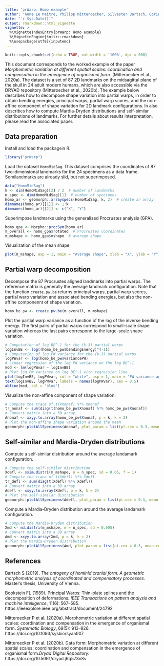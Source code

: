 ---
title: 'prWarp: Homo example'
author: "Anne Le Maitre, Philipp Mitteroecker, Silvester Bartsch, Corinna Erkinger, Nicole D. S. Grunstra, Fred L. Bookstein"
date: "`r Sys.Date()`"
output: rmarkdown::html_vignette
vignette: >
  %\VignetteIndexEntry{prWarp: Homo example}
  %\VignetteEngine{knitr::rmarkdown}
  %\usepackage[utf8]{inputenc}
---

```{r setup, include = FALSE}
knitr::opts_chunk$set(echo = TRUE, out.width = '100%', dpi = 600)
```

This document corresponds to the worked example of the paper *Morphometric variation at different spatial scales: coordination and compensation in the emergence of organismal form.* (Mitteroecker et al., 2020a). The dataset is a set of 87 2D landmarks on the midsagittal plane of the skull in 24 adult modern humans, which are also accessible via the DRYAD repository (Mitteroecker et al., 2020b). The example below describes how to decompose shape variation into partial warps, in order to obtain bending energies, principal warps, partial warp scores, and the non-affine component of shape variation for 2D landmark configurations. In also describes how to compute Mardia-Dryden distributions and self-similar distributions of landmarks. For further details about results interpretation, please read the associated paper.

## Data preparation

Install and load the packagein R.
```{r packages}
library("prWarp")
```

Load the dataset `HomoMidSag`. This dataset comprises the coordinates of 87 two-dimensional landmarks for the 24 specimens as a data frame. Semilandmarks are already slid, but not superimposed.
```{r data}
data("HomoMidSag")
k <- dim(HomoMidSag)[2] / 2  # number of landmarks
n_spec <- dim(HomoMidSag)[1]  # number of specimens
homo_ar <- geomorph::arrayspecs(HomoMidSag, k, 2)  # create an array
dimnames(homo_ar)[[1]] <- 1:k
dimnames(homo_ar)[[2]] <- c("X", "Y")
```

Superimpose landmarks using the generalized Procrustes analysis (GPA).
```{r gpa}
homo_gpa <- Morpho::procSym(homo_ar)
m_overall <- homo_gpa$rotated  # Procrustes coordinates
m_mshape <- homo_gpa$mshape  # average shape
```

Visualization of the mean shape
```{r plot mhape}
plot(m_mshape, asp = 1, main = "Average shape", xlab = "X", ylab = "Y")
```

## Partial warp decomposition

Decompose the 87 Procrustes aligned landmarks into partial warps. The reference matrix is generally the average landmark configuration. Note that the function `create.pw.be` returns principal warps, partial warp scores, partial warp variation and associated bending energies, but also the non-affine componennt of shape variation.
```{r partial warp decomposition}
homo_be_pw <- create.pw.be(m_overall, m_mshape)
```

Plot the partial warp variance as a function of the log of the inverse bending energy. The first pairs of partial warps correspond to small-scale shape variation whereas the last pairs correspond to the large-scale shape variation.
```{r PW variance vs BE}
# Computation of log BE^-1 for the (k-3) partial warps
logInvBE <- log((homo_be_pw$bendingEnergy)^(-1))
# Computation of log PW variance for the (k-3) partial warps
logPWvar <- log(homo_be_pw$variancePW)
# Linear regression of the log PW variance on the log BE^-1
mod <- lm(logPWvar ~ logInvBE)
# Plot log PW variance on log BE^-1 with regression line
plot(logInvBE, logPWvar, col = "white", asp = 1, main = "PW variance against inverse BE", sub = paste("slope =", round(mod$coefficients[2], 2)), xlab = "log 1/BE", ylab = "log PW variance")
text(logInvBE, logPWvar, labels = names(logPWvar), cex = 0.5)
abline(mod, col = "blue")
```

Visualize the non-affine component of shape variation.
```{r plot non aff}
# Compute the trace of t(Xnonaf) %*% Xnonaf
tr_nonaf <- sum(diag(t(homo_be_pw$Xnonaf) %*% homo_be_pw$Xnonaf))
# Convert matrix into a 3D array
Anonaf <- xxyy.to.array(homo_be_pw$Xnonaf, p = k, k = 2) 
# Plot the non-affine shape variation around the mean
geomorph::plotAllSpecimens(Anonaf, plot_param = list(pt.cex = 0.3, mean.cex = 0.8, mean.col = "red"))
```

## Self-similar and Mardia-Dryden distributions

Compute a self-similar distribution around the average landamark configuration.
```{r}
# Compute the self-similar distribution
Xdefl <- ssim.distri(m_mshape, n = n_spec, sd = 0.05, f = 1)
# Compute the trace of t(Xdefl) %*% Xdefl
tr_defl <- sum(diag(t(Xdefl) %*% Xdefl))
# Convert matrix into a 3D array
Adefl <- xxyy.to.array(Xdefl, p = k, k = 2) 
# Plot the self-similar distribution
geomorph::plotAllSpecimens(Adefl, plot_param = list(pt.cex = 0.3, mean.cex = 0.8, mean.col = "red"))

```

Compute a Mardia-Dryden distribution around the average landamark configuration.
```{r}
# Compute the Mardia-Dryden distribution
Xmd <- md.distri(m_mshape, n = n_spec, sd = 0.005)
# Convert matrix into a 3D array
Amd <- xxyy.to.array(Xmd, p = k, k = 2) 
# Plot the Mardia-Dryden distribution
geomorph::plotAllSpecimens(Amd, plot_param = list(pt.cex = 0.3, mean.cex = 0.8, mean.col = "red"))
```

## References

Bartsch S (2019). *The ontogeny of hominid cranial form: A geometric morphometric analysis of coordinated and compensatory processes.* Master's thesis, University of Vienna.

Bookstein FL (1989). Principal Warps: Thin-plate splines and the decomposition of deformations. *IEEE Transactions on pattern analysis and machine intelligence*, 11(6): 567--585. https://ieeexplore.ieee.org/abstract/document/24792 

Mitteroecker P et al. (2020a). Morphometric variation at different spatial scales: coordination and compensation in the emergence of organismal form. *Systematic Biology*, 69(5): 913--926. https://doi.org/10.1093/sysbio/syaa007

Mitteroecker P et al. (2020b). Data form: Morphometric variation at different spatial scales: coordination and compensation in the emergence of organismal form.*Dryad Digital Repository*. https://doi.org/10.5061/dryad.j6q573n8s
